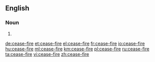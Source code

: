 ==English==

===Noun===
{{en-noun|head=[[cease]]-[[fire]]}}

# {{alternative spelling of|ceasefire|lang=en}}

[[de:cease-fire]]
[[et:cease-fire]]
[[el:cease-fire]]
[[fr:cease-fire]]
[[io:cease-fire]]
[[hu:cease-fire]]
[[ml:cease-fire]]
[[km:cease-fire]]
[[pl:cease-fire]]
[[ru:cease-fire]]
[[ta:cease-fire]]
[[vi:cease-fire]]
[[zh:cease-fire]]